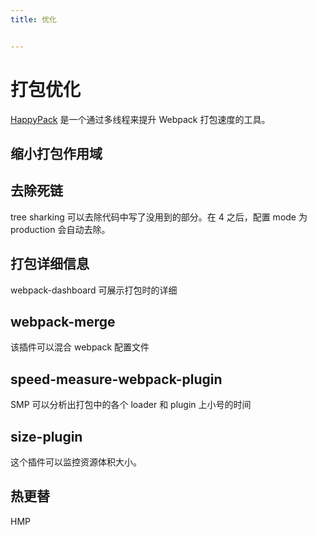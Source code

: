 ```yaml
---
title: 优化


---
```


# 打包优化

[HappyPack](https://www.npmjs.com/package/happypack)
是一个通过多线程来提升 Webpack 打包速度的工具。

## 缩小打包作用域

## 去除死链

tree sharking 可以去除代码中写了没用到的部分。在 4 之后，配置 mode 为 production 会自动去除。

## 打包详细信息

webpack-dashboard 可展示打包时的详细

## webpack-merge

该插件可以混合 webpack 配置文件

## speed-measure-webpack-plugin

SMP 可以分析出打包中的各个 loader 和 plugin 上小号的时间

## size-plugin

这个插件可以监控资源体积大小。

## 热更替

HMP

            